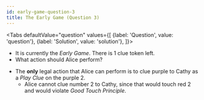 ```yaml
---
id: early-game-question-3
title: The Early Game (Question 3)
---
```



<BeginnersGuideProgress id="early-game-question-3" />

<Tabs
  defaultValue="question"
  values={[
    {label: 'Question', value: 'question'},
    {label: 'Solution', value: 'solution'},
  ]}>
<TabItem value="question">

- It is currently the _Early Game_. There is 1 clue token left.
- What action should Alice perform?

</TabItem>
<TabItem value="solution">

- The **only** legal action that Alice can perform is to clue purple to Cathy as a _Play Clue_ on the purple 2.
  - Alice cannot clue number 2 to Cathy, since that would touch red 2 and would violate _Good Touch Principle_.

</TabItem>
</Tabs>

<EarlyGameQuestion3 />
